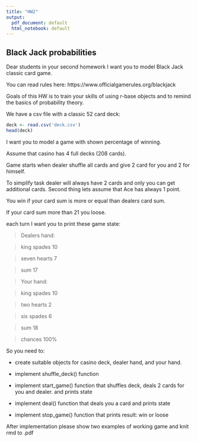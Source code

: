 ```yaml
---
title: "HW2"
output:
  pdf_document: default
  html_notebook: default
---
```


## Black Jack probabilities

Dear students in your second homework I want you to model Black Jack classic card game.

You can read rules here: https://www.officialgamerules.org/blackjack

Goals of this HW is to train your skills of using r-base objects and to remind the basics of probability theory.

We have a csv file with a classic 52 card deck:

```r
deck <- read.csv('deck.csv')
head(deck)
```

I want you to model a game with shown percentage of winning.

Assume that casino has 4 full decks (208 cards).

Game starts when dealer shuffle all cards and give 2 card for you and 2 for himself.

To simplify task dealer will always have 2 cards and only you can get additional cards.
Second thing lets assume that Ace has always 1 point.

You win if your card sum is more or equal than dealers card sum.

If your card sum more than 21 you loose.

each turn I want you to print these game state:

> Dealers hand:

>    king spades 10

>    seven hearts 7

>    sum 17

>

> Your hand:

>    king spades 10

>    two hearts 2

>    six spades 6

>    sum 18

>

> chances 100%


So you need to:

* create suitable objects for casino deck, dealer hand, and your hand.

* implement shuffle_deck() function

* implement start_game() function that shuffles deck, deals 2 cards for you and dealer. and prints state

* implement deal() function that deals you a card and prints state

* implement stop_game() function that prints result: win or loose

After implementation please show two examples of working game and knit rmd to .pdf